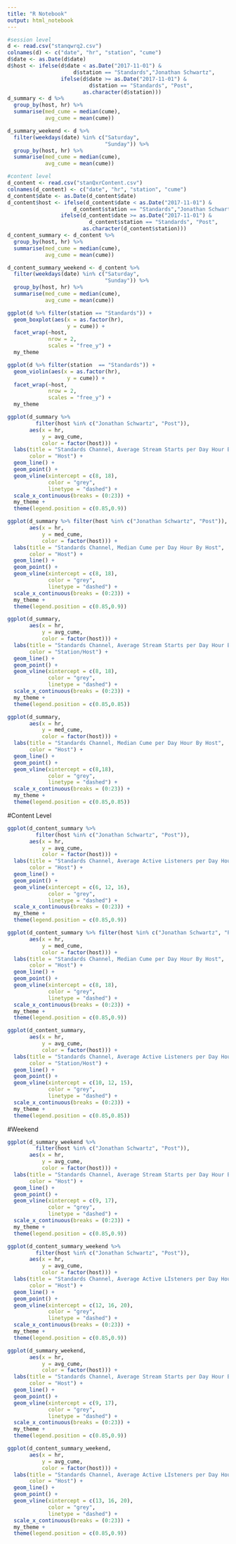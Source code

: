 ```yaml
---
title: "R Notebook"
output: html_notebook
---
```

```r
#session level
d <- read.csv("stanqwrq2.csv")
colnames(d) <- c("date", "hr", "station", "cume")
d$date <- as.Date(d$date)
d$host <- ifelse(d$date < as.Date("2017-11-01") &
                     d$station == "Standards","Jonathan Schwartz",
                 ifelse(d$date >= as.Date("2017-11-01") & 
                          d$station == "Standards", "Post",
                        as.character(d$station)))
d_summary <- d %>%
  group_by(host, hr) %>% 
  summarise(med_cume = median(cume),
            avg_cume = mean(cume))

d_summary_weekend <- d %>%
  filter(weekdays(date) %in% c("Saturday",
                               "Sunday")) %>% 
  group_by(host, hr) %>% 
  summarise(med_cume = median(cume),
            avg_cume = mean(cume))

#content level
d_content <- read.csv("stanQxrContent.csv")
colnames(d_content) <- c("date", "hr", "station", "cume")
d_content$date <- as.Date(d_content$date)
d_content$host <- ifelse(d_content$date < as.Date("2017-11-01") &
                     d_content$station == "Standards","Jonathan Schwartz",
                 ifelse(d_content$date >= as.Date("2017-11-01") & 
                          d_content$station == "Standards", "Post",
                        as.character(d_content$station)))
d_content_summary <- d_content %>%
  group_by(host, hr) %>% 
  summarise(med_cume = median(cume),
            avg_cume = mean(cume))

d_content_summary_weekend <- d_content %>%
  filter(weekdays(date) %in% c("Saturday",
                               "Sunday")) %>% 
  group_by(host, hr) %>% 
  summarise(med_cume = median(cume),
            avg_cume = mean(cume))
```

```r
ggplot(d %>% filter(station == "Standards")) + 
  geom_boxplot(aes(x = as.factor(hr),
                   y = cume)) +
  facet_wrap(~host,
             nrow = 2, 
             scales = "free_y") + 
  my_theme
```

```r
ggplot(d %>% filter(station  == "Standards")) + 
  geom_violin(aes(x = as.factor(hr),
                   y = cume)) +
  facet_wrap(~host,
             nrow = 2, 
             scales = "free_y") + 
  my_theme
```

```r
ggplot(d_summary %>%
         filter(host %in% c("Jonathan Schwartz", "Post")),
       aes(x = hr,
           y = avg_cume,
           color = factor(host))) +
  labs(title = "Standards Channel, Average Stream Starts per Day Hour By Host",
       color = "Host") +
  geom_line() +
  geom_point() +
  geom_vline(xintercept = c(8, 18),
             color = "grey",
             linetype = "dashed") +
  scale_x_continuous(breaks = (0:23)) +
  my_theme +
  theme(legend.position = c(0.85,0.9))
```

```r
ggplot(d_summary %>% filter(host %in% c("Jonathan Schwartz", "Post")),
       aes(x = hr,
           y = med_cume,
           color = factor(host))) +
  labs(title = "Standards Channel, Median Cume per Day Hour By Host",
       color = "Host") +
  geom_line() +
  geom_point() +
  geom_vline(xintercept = c(8, 18),
             color = "grey",
             linetype = "dashed") +
  scale_x_continuous(breaks = (0:23)) +
  my_theme +
  theme(legend.position = c(0.85,0.9))
```

```r
ggplot(d_summary,
       aes(x = hr,
           y = avg_cume,
           color = factor(host))) +
  labs(title = "Standards Channel, Average Stream Starts per Day Hour By Host",
       color = "Station/Host") +
  geom_line() +
  geom_point() +
  geom_vline(xintercept = c(8, 18),
             color = "grey",
             linetype = "dashed") +
  scale_x_continuous(breaks = (0:23)) +
  my_theme +
  theme(legend.position = c(0.85,0.85))
```

```r
ggplot(d_summary,
       aes(x = hr,
           y = med_cume,
           color = factor(host))) +
  labs(title = "Standards Channel, Median Cume per Day Hour By Host",
       color = "Host") +
  geom_line() +
  geom_point() +
  geom_vline(xintercept = c(8,18),
             color = "grey",
             linetype = "dashed") +
  scale_x_continuous(breaks = (0:23)) +
  my_theme +
  theme(legend.position = c(0.85,0.85))
```

#Content Level
```r
ggplot(d_content_summary %>%
         filter(host %in% c("Jonathan Schwartz", "Post")),
       aes(x = hr,
           y = avg_cume,
           color = factor(host))) +
  labs(title = "Standards Channel, Average Active Listeners per Day Hour By Host",
       color = "Host") +
  geom_line() +
  geom_point() +
  geom_vline(xintercept = c(6, 12, 16),
             color = "grey",
             linetype = "dashed") +
  scale_x_continuous(breaks = (0:23)) +
  my_theme +
  theme(legend.position = c(0.85,0.9))
```

```r
ggplot(d_content_summary %>% filter(host %in% c("Jonathan Schwartz", "Post")),
       aes(x = hr,
           y = med_cume,
           color = factor(host))) +
  labs(title = "Standards Channel, Median Cume per Day Hour By Host",
       color = "Host") +
  geom_line() +
  geom_point() +
  geom_vline(xintercept = c(8, 18),
             color = "grey",
             linetype = "dashed") +
  scale_x_continuous(breaks = (0:23)) +
  my_theme +
  theme(legend.position = c(0.85,0.9))
```

```r
ggplot(d_content_summary,
       aes(x = hr,
           y = avg_cume,
           color = factor(host))) +
  labs(title = "Standards Channel, Average Active Listeners per Day Hour By Host",
       color = "Station/Host") +
  geom_line() +
  geom_point() +
  geom_vline(xintercept = c(10, 12, 15),
             color = "grey",
             linetype = "dashed") +
  scale_x_continuous(breaks = (0:23)) +
  my_theme +
  theme(legend.position = c(0.85,0.85))
```

#Weekend
```r
ggplot(d_summary_weekend %>%
         filter(host %in% c("Jonathan Schwartz", "Post")),
       aes(x = hr,
           y = avg_cume,
           color = factor(host))) +
  labs(title = "Standards Channel, Average Stream Starts per Day Hour By Host. Weekend.",
       color = "Host") +
  geom_line() +
  geom_point() +
  geom_vline(xintercept = c(9, 17),
             color = "grey",
             linetype = "dashed") +
  scale_x_continuous(breaks = (0:23)) +
  my_theme +
  theme(legend.position = c(0.85,0.9))
```


```r
ggplot(d_content_summary_weekend %>%
         filter(host %in% c("Jonathan Schwartz", "Post")),
       aes(x = hr,
           y = avg_cume,
           color = factor(host))) +
  labs(title = "Standards Channel, Average Active LIsteners per Day Hour By Host. Weekend.",
       color = "Host") +
  geom_line() +
  geom_point() +
  geom_vline(xintercept = c(12, 16, 20),
             color = "grey",
             linetype = "dashed") +
  scale_x_continuous(breaks = (0:23)) +
  my_theme +
  theme(legend.position = c(0.85,0.9))
```


```r
ggplot(d_summary_weekend,
       aes(x = hr,
           y = avg_cume,
           color = factor(host))) +
  labs(title = "Standards Channel, Average Stream Starts per Day Hour By Host. Weekend.",
       color = "Host") +
  geom_line() +
  geom_point() +
  geom_vline(xintercept = c(9, 17),
             color = "grey",
             linetype = "dashed") +
  scale_x_continuous(breaks = (0:23)) +
  my_theme +
  theme(legend.position = c(0.85,0.9))
```


```r
ggplot(d_content_summary_weekend,
       aes(x = hr,
           y = avg_cume,
           color = factor(host))) +
  labs(title = "Standards Channel, Average Active LIsteners per Day Hour By Host. Weekend.",
       color = "Host") +
  geom_line() +
  geom_point() +
  geom_vline(xintercept = c(13, 16, 20),
             color = "grey",
             linetype = "dashed") +
  scale_x_continuous(breaks = (0:23)) +
  my_theme +
  theme(legend.position = c(0.85,0.9))
```
